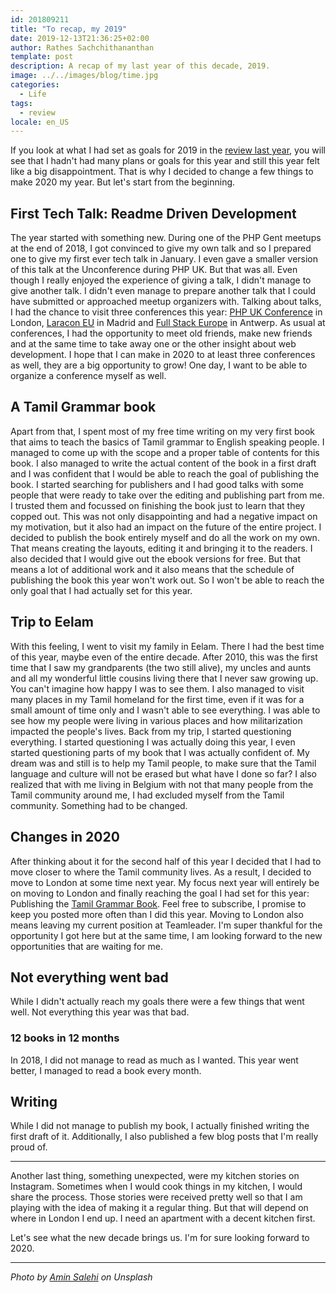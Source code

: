 ```yaml
---
id: 201809211
title: "To recap, my 2019"
date: 2019-12-13T21:36:25+02:00
author: Rathes Sachchithananthan
template: post
description: A recap of my last year of this decade, 2019.
image: ../../images/blog/time.jpg
categories:
  - Life
tags:
  - review
locale: en_US
---
```



If you look at what I had set as goals for 2019 in the [review last year](https://rathes.me/blog/en/review-2018/), you will see that I hadn't had many plans or goals for this year and still this year felt like a big disappointment. That is why I decided to change a few things to make 2020 my year.
But let's start from the beginning.

## First Tech Talk: Readme Driven Development

The year started with something new. During one of the PHP Gent meetups at the end of 2018, I got convinced to give my own talk and so I prepared one to give my first ever tech talk in January. I even gave a smaller version of this talk at the Unconference during PHP UK.
But that was all. Even though I really enjoyed the experience of giving a talk, I didn't manage to give another talk. I didn't even manage to prepare another talk that I could have submitted or approached meetup organizers with.
Talking about talks, I had the chance to visit three conferences this year: [PHP UK Conference](https://www.phpconference.co.uk/) in London, [Laracon EU](https://laracon.eu/) in Madrid and [Full Stack Europe](https://fullstackeurope.com/) in Antwerp.
As usual at conferences, I had the opportunity to meet old friends, make new friends and at the same time to take away one or the other insight about web development. I hope that I can make in 2020 to at least three conferences as well, they are a big opportunity to grow! One day, I want to be able to organize a conference myself as well.

## A Tamil Grammar book

Apart from that, I spent most of my free time writing on my very first book that aims to teach the basics of Tamil grammar to English speaking people. I managed to come up with the scope and a proper table of contents for this book.
I also managed to write the actual content of the book in a first draft and I was confident that I would be able to reach the goal of publishing the book.
I started searching for publishers and I had good talks with some people that were ready to take over the editing and publishing part from me. I trusted them and focussed on finishing the book just to learn that they copped out.
This was not only disappointing and had a negative impact on my motivation, but it also had an impact on the future of the entire project. I decided to publish the book entirely myself and do all the work on my own.
That means creating the layouts, editing it and bringing it to the readers. I also decided that I would give out the ebook versions for free.
But that means a lot of additional work and it also means that the schedule of publishing the book this year won't work out. So I won't be able to reach the only goal that I had actually set for this year.

## Trip to Eelam

With this feeling, I went to visit my family in Eelam. There I had the best time of this year, maybe even of the entire decade.
After 2010, this was the first time that I saw my grandparents (the two still alive), my uncles and aunts and all my wonderful little cousins living there that I never saw growing up. You can't imagine how happy I was to see them.
I also managed to visit many places in my Tamil homeland for the first time, even if it was for a small amount of time only and I wasn't able to see everything. I was able to see how my people were living in various places and how militarization impacted the people's lives.
Back from my trip, I started questioning everything. I started questioning I was actually doing this year, I even started questioning parts of my book that I was actually confident of.
My dream was and still is to help my Tamil people, to make sure that the Tamil language and culture will not be erased but what have I done so far?
I also realized that with me living in Belgium with not that many people from the Tamil community around me, I had excluded myself from the Tamil community. Something had to be changed.

## Changes in 2020

After thinking about it for the second half of this year I decided that I had to move closer to where the Tamil community lives. As a result, I decided to move to London at some time next year.
My focus next year will entirely be on moving to London and finally reaching the goal I had set for this year: Publishing the [Tamil Grammar Book](https://learn-tamil.com/). Feel free to subscribe, I promise to keep you posted more often than I did this year.
Moving to London also means leaving my current position at Teamleader. I'm super thankful for the opportunity I got here but at the same time, I am looking forward to the new opportunities that are waiting for me.

## Not everything went bad

While I didn't actually reach my goals there were a few things that went well. Not everything this year was that bad.

### 12 books in 12 months

In 2018, I did not manage to read as much as I wanted. This year went better, I managed to read a book every month.

<ReadingList>
  <ReadingList.Book
    author="Paul Jarvis"
    link="https://www.amazon.de/Company-One-Staying-Small-Business/dp/0241380227/ref=as_li_ss_tl?__mk_de_DE=%C3%85M%C3%85%C5%BD%C3%95%C3%91&crid=30Q5H7258RS6N&keywords=company+of+one&qid=1569783760&s=gateway&sprefix=Company+,aps,156&sr=8-1&linkCode=sl1&tag=aheenam-21&linkId=64b51b5b329ae16ef1a79cf782d2e1c0&language=de_DE) [Company of One: Why Staying Small is the Next Big Thing for Business](https://www.amazon.de/Company-One-Staying-Small-Business/dp/0241380227/ref=as_li_ss_tl?__mk_de_DE=%C3%85M%C3%85%C5%BD%C3%95%C3%91&crid=30Q5H7258RS6N&keywords=company+of+one&qid=1569783760&s=gateway&sprefix=Company+,aps,156&sr=8-1&linkCode=sl1&tag=aheenam-21&linkId=64b51b5b329ae16ef1a79cf782d2e1c0&language=de_DE"
    title="Company of One"
  />
  <ReadingList.Book
    author="Leigh Bardugo"
    link="https://www.amazon.de/Six-Crows-Crooked-Kingdom-Book/dp/1780622317/ref=as_li_ss_tl?__mk_de_DE=%C3%85M%C3%85%C5%BD%C3%95%C3%91&crid=172EZFM0NO73E&keywords=crooked+kingdom&qid=1569783979&s=gateway&sprefix=Crooked+King,aps,146&sr=8-1&linkCode=sl1&tag=aheenam-21&linkId=1f9016fab24cfba12a2e409bac0f5d11&language=de_DE) [Crooked Kingdom](https://www.amazon.de/Six-Crows-Crooked-Kingdom-Book/dp/1780622317/ref=as_li_ss_tl?__mk_de_DE=%C3%85M%C3%85%C5%BD%C3%95%C3%91&crid=172EZFM0NO73E&keywords=crooked+kingdom&qid=1569783979&s=gateway&sprefix=Crooked+King,aps,146&sr=8-1&linkCode=sl1&tag=aheenam-21&linkId=1f9016fab24cfba12a2e409bac0f5d11&language=de_DE"
    title="Crooked Kingdom"
  />
  <ReadingList.Book
    author="Stephen King"
    link="https://www.amazon.de/Carrie-Stephen-King/dp/0450018628/ref=as_li_ss_tl?_encoding=UTF8&qid=1569784151&sr=1-1&linkCode=sl1&tag=aheenam-21&linkId=19d572bb5e3ca68dbfb3d580b89c3a5e&language=de_DE"
    title="Carrie"
  />
  <ReadingList.Book
    author="Ian Rankin"
    link="https://www.amazon.de/Knots-Crosses-Rebus-Novel-Rankin/dp/0752883534/ref=as_li_ss_tl?\_\_mk_de_DE=%C3%85M%C3%85%C5%BD%C3%95%C3%91&crid=WDIWI3I22Z6Q&keywords=knots+and+crosses&qid=1569784300&s=books-intl-de&sprefix=Knots+,english-books,198&sr=1-1&linkCode=sl1&tag=aheenam-21&linkId=6e77b3898028ea0cf2eee8c9e2fb5714&language=de_DE"
    title="Knots and Crosses"
  />
  <ReadingList.Book
    author="Gabriel Wyner"
    link="https://www.amazon.de/Fluent-Forever-Learn-Language-Forget/dp/0385348118/ref=as_li_ss_tl?\_\_mk_de_DE=%C3%85M%C3%85%C5%BD%C3%95%C3%91&crid=392R9S4R0TJ8R&keywords=fluent+forever&qid=1569785112&s=gateway&sprefix=fluent+fo,aps,147&sr=8-1&linkCode=sl1&tag=aheenam-21&linkId=fe5e639e9481ed1c10eb8d7ffa99fe74&language=de_DE"
    title="Fluent Forever: How to Learn Any Language Fast and Never Forget It"
  />
  <ReadingList.Book
    author="Gary Keller, Jay Papasan"
    link="https://www.amazon.de/gp/product/1848549253/ref=as_li_ss_tl?ie=UTF8&psc=1&linkCode=sl1&tag=aheenam-21&linkId=e41b389168ba6de0b9361ee200cdb4c0&language=de_DE"
    title="The One Thing: The Surprisingly Simple Truth Behind Extraordinary Results"
  />
  <ReadingList.Book
    author="Jason Fried, David Heinemeier Hansson"
    link="https://www.amazon.de/Doesnt-Have-Be-Crazy-Work/dp/0062874780/ref=as_li_ss_tl?\_\_mk_de_DE=%C3%85M%C3%85%C5%BD%C3%95%C3%91&crid=1VTWBPPJBMM4G&keywords=it+doesnt+have+to+be+crazy+at+work&qid=1569784737&s=books-intl-de&sprefix=It+doe,english-books,144&sr=1-1&linkCode=sl1&tag=aheenam-21&linkId=e3d47d2ed74d92f7b76169f166aa9602&language=de_DE"
    title="It Doesn't Have to Be Crazy at Work"
  />
  <ReadingList.Book
    author="James N. Frey"
    link="https://www.amazon.de/Write-Damn-Novel-Step-Step/dp/0312010443/ref=as_li_ss_tl?\_\_mk_de_DE=%C3%85M%C3%85%C5%BD%C3%95%C3%91&crid=GFH4GODP9KJQ&keywords=how+to+write+a+damn+good+novel&qid=1569784848&s=books-intl-de&sprefix=How+to+write+a+dam,english-books,149&sr=1-1&linkCode=sl1&tag=aheenam-21&linkId=b097480b152cdddfa4a7819ea4eb6762&language=de_DE"
    title="How to Write a Damn Good Novel: A Step-By-Step No Nonsense Guide to Dramatic Storytelling"
  />
  <ReadingList.Book
    author="Sebastian Fitzek"
    link="https://www.amazon.de/Eye-Collector-Sebastian-Fitzek/dp/0857893718/ref=as_li_ss_tl?\_encoding=UTF8&qid=1569785773&sr=8-2&linkCode=sl1&tag=aheenam-21&linkId=9c0eee4ede2677230d7f3dd92cd7d8c2&language=de_DE"
    title="The Eye Collector"
  />
  <ReadingList.Book
    author="Sunila Galappatti"
    link="https://www.amazon.de/gp/product/9350291770/ref=as_li_ss_tl?ie=UTF8&psc=1&linkCode=sl1&tag=aheenam-21&linkId=c63e2d759691bd90defd148ce310c6ae&language=de_DE"
    title="A Long Watch: War, Captivity and Return in Sri Lanka"
  />
  <ReadingList.Book
    author="Andrew Couldwell"
    link="https://designsystemfoundations.com/"
    title="Laying the Foundations — A book about design systems"
  />
  <ReadingList.Book
    author="Agatha Christie"
    link="https://amzn.to/2sIwXsT"
    title="Death on the Nile"
  />
  <ReadingList.Book
    author="Dan Brown"
    link="https://amzn.to/2tkH9bm"
    title="Origin (Robert Langdon 5)"
  />
</ReadingList>

## Writing

While I did not manage to publish my book, I actually finished writing the first draft of it. Additionally, I also published a few blog posts that I'm really proud of.

<BlogList>
  <BlogList.Article
    title="Developing a meeting culture that your employees will love"
    link="/blog/en/developing-meeting-culture-employees-love/"
  />
  <BlogList.Article
    title="Managing Time"
    link="/blog/en/managing-time/"
  />
  <BlogList.Article
    title="Stop thinking in features. Start thinking in customer experience."
    link="/blog/en/customer-experience-instead-of-features/"
  />
  <BlogList.Article
    title="Names and User Experience"
    link="/blog/en/user-experience-names/"
  />
</BlogList>

---

Another last thing, something unexpected, were my kitchen stories on Instagram. Sometimes when I would cook things in my kitchen, I would share the process.
Those stories were received pretty well so that I am playing with the idea of making it a regular thing. But that will depend on where in London I end up. I need an apartment with a decent kitchen first.

Let's see what the new decade brings us. I'm for sure looking forward to 2020.

---

_Photo by [Amin Salehi](https://unsplash.com/@aminsalehi) on Unsplash_
